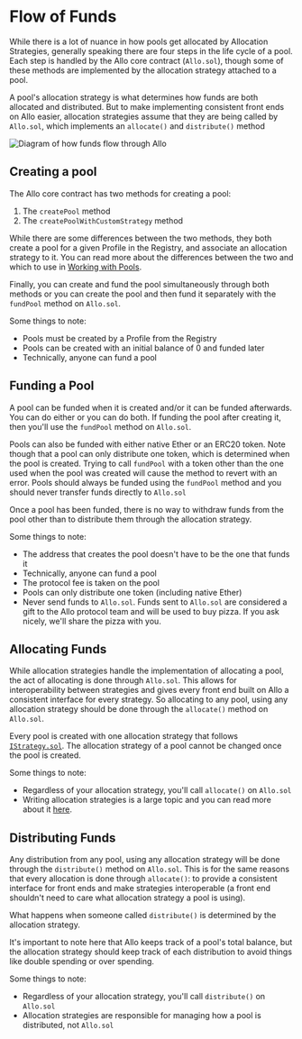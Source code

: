 
# Flow of Funds

While there is a lot of nuance in how pools get allocated by Allocation
Strategies, generally speaking there are four steps in the life cycle of a pool.
Each step is handled by the Allo core contract (`Allo.sol`), though some of
these methods are implemented by the allocation strategy attached to a pool.

A pool's allocation strategy is what determines how funds are both allocated and
distributed. But to make implementing consistent front ends on Allo easier,
allocation strategies assume that they are being called by `Allo.sol`, which
implements an `allocate()` and `distribute()` method

<div className="my-10">
    <Image
    src="/Flow of funds - 1.png"
    alt="Diagram of how funds flow through Allo"
    width={1000}
    height={500}
    />
</div>

## Creating a pool

The Allo core contract has two methods for creating a pool:

1. The `createPool` method
2. The `createPoolWithCustomStrategy` method

While there are some differences between the two methods, they both create
a pool for a given Profile in the Registry, and associate an allocation strategy
to it. You can read more about the differences between the two and which to use
in [Working with Pools](/allo/working-with-pools).

Finally, you can create and fund the pool simultaneously through both methods or
you can create the pool and then fund it separately with the `fundPool` method
on `Allo.sol`.

Some things to note:
- Pools must be created by a Profile from the Registry
- Pools can be created with an initial balance of 0 and funded later
- Technically, anyone can fund a pool

## Funding a Pool

A pool can be funded when it is created and/or it can be funded afterwards. You
can do either or you can do both. If funding the pool after creating it, then you'll use the `fundPool` method on `Allo.sol`. 

Pools can also be funded with either native Ether or an ERC20 token. Note though
that a pool can only distribute one token, which is determined when the pool is
created. Trying to call `fundPool` with a token other than the one used when the
pool was created will cause the method to revert with an error. Pools should
always be funded using the `fundPool` method and you should never transfer funds
directly to `Allo.sol`

Once a pool has been funded, there is no way to withdraw funds from the pool
other than to distribute them through the allocation strategy.

Some things to note:
- The address that creates the pool doesn't have to be the one that funds it
- Technically, anyone can fund a pool
- The protocol fee is taken on the pool
- Pools can only distribute one token (including native Ether)
- Never send funds to `Allo.sol`. Funds sent to `Allo.sol` are considered a gift
    to the Allo protocol team and will be used to buy pizza. If you ask nicely,
    we'll share the pizza with you.

## Allocating Funds

While allocation strategies handle the implementation of allocating a pool,
the act of allocating is done through `Allo.sol`. This allows for
interoperability between strategies and gives every front end built on Allo
a consistent interface for every strategy. So allocating to any pool, using any
allocation strategy should be done through the `allocate()` method on
`Allo.sol`.

Every pool is created with one allocation strategy that follows
[`IStrategy.sol`](). The allocation strategy of a pool cannot be changed once
the pool is created.

Some things to note:
- Regardless of your allocation strategy, you'll call `allocate()` on `Allo.sol`
- Writing allocation strategies is a large topic and you can read more about it [here]().

## Distributing Funds

Any distribution from any pool, using any allocation strategy will be done
through the `distribute()` method on `Allo.sol`. This is for the same reasons
that every allocation is done through `allocate()`: to provide a consistent
interface for front ends and make strategies interoperable (a front end
shouldn't need to care what allocation strategy a pool is using).

What happens when someone called `distribute()` is determined by the allocation
strategy.

It's important to note here that Allo keeps track of a pool's total balance, but the
allocation strategy should keep track of each distribution to avoid things like
double spending or over spending.

Some things to note:
- Regardless of your allocation strategy, you'll call `distribute()` on `Allo.sol`
- Allocation strategies are responsible for managing how a pool is distributed, not `Allo.sol`
